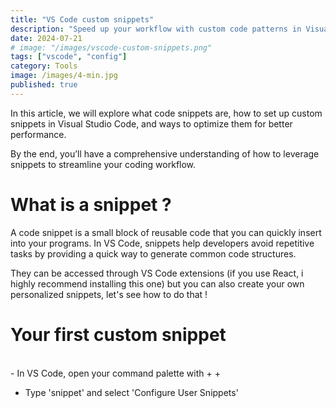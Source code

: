 ```yaml
---
title: "VS Code custom snippets"
description: "Speed up your workflow with custom code patterns in Visual Studio Code"
date: 2024-07-21
# image: "/images/vscode-custom-snippets.png"
tags: ["vscode", "config"]
category: Tools
image: /images/4-min.jpg
published: true
---
```


In this article, we will explore what code snippets are, how to set up custom snippets
in Visual Studio Code, and ways to optimize them for better performance.

By the end, you’ll have a comprehensive understanding of how to leverage snippets to streamline your coding workflow.

# What is a snippet ?

A code snippet is a small block of reusable code that you can quickly insert into your programs.
In VS Code, snippets help developers avoid repetitive tasks by providing a quick way to generate
common code structures.

<AutoplayVideo src="/blog-assets/snippet-example.mov" />

They can be accessed through VS Code extensions (if you use React, i highly
recommend installing <CustomLink isExternal href='https://marketplace.visualstudio.com/items?itemName=dsznajder.es7-react-js-snippets'>this one</CustomLink>)
but you can also create your own personalized snippets, let's see how to do that !

# Your first custom snippet

<br />

<Step number={1} title="Set up a new snippet file">
  - In VS Code, open your command palette with <KeyboardKey value="CMD" /> +
  <KeyboardKey value="SHIFT" /> + <KeyboardKey value="P" />

- Type 'snippet' and select 'Configure User Snippets'

</Step>
